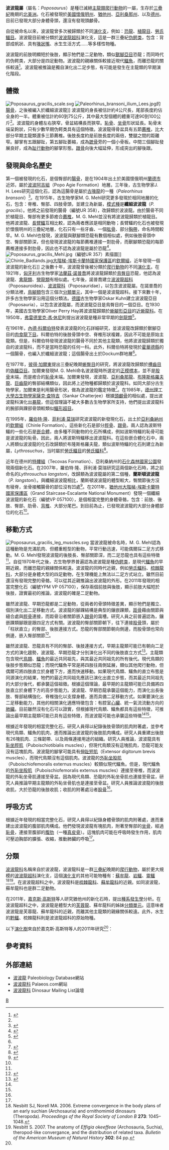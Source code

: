 {{Automatic Taxobox
| taxon = Poposaurus
| status = fossil
| fossil_range = [[三疊紀|三疊紀]]晚期,{{fossil range|216}}
| image = Poposaurus gracilis.jpg
| image_width = 250px
| image_caption = 纖細波波龍的想像圖
| authority = Mehl, 1915
| type_species = '''纖細波波龍<br>''Poposaurus gracilis'''''
| type_species_authority = Mehl, 1915
|subdivision_ranks = [[種|種]]
|subdivision = 
*'''纖細波波龍 ''P. gracilis'''''<br><small>Mehl, 1915</small>
*'''蘭斯頓波波龍 ''P. langstoni'''''<br><small>Long & Murry, 1995</small>
|synonyms =
*'''''Lythrosuchus'''''<br><small>Long and Murry, 1995</small>
}}

'''波波龍屬'''（屬名：''Poposaurus''）是種已滅絕[[主龍類|主龍類]][[爬行動物|爬行動物]]的一屬，生存於[[三疊紀|三疊紀]]晚期的[[北美洲|北美洲]]。化石被發現於[[美國|美國]][[懷俄明州|懷俄明州]]、[[猶他州|猶他州]]、[[亞利桑那州|亞利桑那州]]、以及[[德克薩斯州|德州]]。目前已發現大部分身體骨頭，還沒有發現頭顱骨。

自從被命名以來，波波龍曾多次被歸類於不同[[演化支|演化支]]，例如：[[恐龍|恐龍]]、[[植龍目|植龍目]]、[[勞氏鱷目|勞氏鱷目]]。波波龍目前被分類於[[波波龍超科|波波龍超科]]演化支，這是一群三疊紀[[伪鳄类|伪鳄类]]，包含：背部成帆狀、具有[[喙狀嘴|喙狀嘴]]、水生生活方式……等多樣性物種。

波波龍的前肢明顯短於後肢，顯示牠們是二足動物，類似[[獸腳亞目|獸腳亞目]]恐龍；而同時代的伪鳄类，大部分是四足動物。波波龍的親緣關係較接近現代[[鱷魚|鱷魚]]，而離恐龍的關係較遠<ref name=Getal11>{{cite journal |last=Gauthier |first=J.A. |coauthors=Nesbitt, S.J.; Schachner, E.R.; Bever, G.S.; and Joyce, W.G. |year=2011 |title=The bipedal stem crocodilian ''Poposaurus gracilis'': inferring function in fossils and innovation in archosaur locomotion |journal=Bulletin of the Peabody Museum of Natural History |volume=52 |issue=1 |pages=107–126 |url=http://www.geo.uni-tuebingen.de/fileadmin/website/arbeitsbereich/palaeo/biogeologie/Images/Joyce_Publications/32__Gauthier_et_al.__Poposaurus__2011.pdf |deadurl=yes |archiveurl=https://web.archive.org/web/20150924021606/http://www.geo.uni-tuebingen.de/fileadmin/website/arbeitsbereich/palaeo/biogeologie/Images/Joyce_Publications/32__Gauthier_et_al.__Poposaurus__2011.pdf |archivedate=2015-09-24 }}</ref>。波波龍被推論是獨自演化出二足步態，有可能是發生在主龍類的早期演化階段。

==體徵==
[[Image:Poposaurus_gracilis_scale.svg|thumb]]
[[Image:Paleorhinus_bransoni_ilium_Lees.jpg|thumb]]的[[腸骨|腸骨]]，之後被編入於纖細波波龍]]
波波龍的身長被估計約4公尺長，尾部長度約佔全身的一半。體重被估計約60到75公斤，其中最大型個體的體重可達90到100公斤<ref name=Getal11/>。波波龍的身體左右狹窄，骨盆結構長而狹窄。[[恥骨|恥骨]]、[[坐骨|坐骨]]形狀延長。恥骨末端呈鉤狀，只有少數早期伪鳄类具有這個特徵。波波龍得骨盆具有五節[[薦椎|薦椎]]，比大部分早期主龍類還多三節薦椎。後肢長度約是前肢長度的兩倍，雙腿之間的距離窄。腳掌有五跟腳趾，第五腳趾萎縮，成為[[蹠骨|蹠骨]]旁的一個小骨板。中間三個腳趾發展良好，成為[[趾行動物|趾行動物]]的腳掌形態。[[跟骨|跟骨]]向後大幅延伸，形成突出的腳後跟。

==發現與命名歷史==
第一個被發現的化石，是個臀部的[[腸骨|腸骨]]，是在1904年出土於美國懷俄明州[[蘭德_(懷俄明州)|蘭德市]]近郊，屬於[[波波阿吉組|波波阿吉組]]（Popo Agie Formation）地層。三年後，古生物學家J. H. Lees研究這個化石，認為這腸骨是屬於[[古喙龍|古喙龍]]的一種（''Paleorhinus bransoni''）<ref name=LJH07>{{cite journal |last=Lees |first=J.H. |year=1907 |title=The skull of ''Paleorhinus'', a Wyoming phytosaur |journal=The Journal of Geology |volume=15 |issue=2 |pages=121–151 |url=http://www.jstor.org/stable/30056366 |access-date=2013-01-25 |archive-date=2017-02-07 |archive-url=https://web.archive.org/web/20170207181414/https://www.jstor.org/stable/30056366 |dead-url=no }}</ref>。在1915年，古生物學家M. G. Mehl研究更多發現於相同地層的化石，包含：脊椎、臀部、四肢骨頭，並建立為新屬，[[模式種|模式種]]是'''纖細波波龍'''（''P. gracilis''）。他將之前發現的腸骨（編號UR 358），改歸類於波波龍。由於腸骨不同於植龍目、臀部有更多節癒合[[薦椎|薦椎]]，M. G. Mehl並沒有將波波龍歸類於植龍目。他將波波龍、[[長臂鱷|長臂鱷]]互相比較，認為兩者應該是相同動物；長臂鱷的化石也被發現於懷俄明州的三疊紀地層，化石只有一些牙齒、一個[[肱骨|肱骨]]、部分[[胸帶|胸帶]]，命名時間較早。M. G. Mehl也發現，波波龍與獸腳類恐龍有數個相似處，例如後肢骨頭中空、臀部關節深，但也發現波波龍的每節薦椎連接一對肋骨，而獸腳類恐龍的每節薦椎連接多對肋骨，因此也不認為波波龍是屬於恐龍<ref name=MMG15>{{cite journal |last=Mehl |first=M.G. |year=1915 |title=''Poposaurus gracilis'', a new reptile from the Triassic of Wyoming |journal=The Journal of Geology |volume=23 |issue=6 |pages=516–522 |url= http://www.jstor.org/stable/view/30067173}}</ref>。
[[Image:Poposaurus_gracilis_Mehl.jpg|thumb]]（編號UR 357）素描圖]]
[[Image:Chinle_Badlands.jpg|thumb]][[大階梯-埃斯卡蘭特國家保護區|大階梯-埃斯卡蘭特國家保護區]]的[[欽爾組|欽爾組]]，近年發現一個波波龍的新化石]]
之後數十年，波波龍曾後被分類於[[爬行動物|爬行動物]]的不同[[演化支|演化支]]。在1921年，[[匈牙利|匈牙利]]古生物學家[[法蘭茲·諾普喬|法蘭茲·諾普喬]]將波波龍歸類於[[鳥臀目|鳥臀目]]恐龍，他認為波波龍、[[禽龍類|禽龍類]]、[[彎龍|彎龍類]]有相似處。七年後，諾普喬建立[[波波龍超科|波波龍超科]]（Poposauroidea）、[[波波龍科|波波龍科]]（Poposauridae），以包含波波龍屬。在諾普喬的分類法裡，[[鳥腳類|鳥腳類]]包含三個次[[分類單元|分類單元]]，其中一個是波波龍超科。接下來數十年，許多古生物學家沿用這個分類法。[[德國|德國]]古生物學家Oskar Kuhn建立波波龍亞目（Poposauria），以包含波波龍屬，而波波龍亞目是鳥臀目的一個亞目。在1930年，美國古生物學家Oliver Perry Hay將波波龍歸類於[[蜥腳形亞目|蜥腳形亞目]]的[[近蜥龍科|近蜥龍科]]。在1950年，[[弗雷德里克·馮·休尼|弗雷德里克·馮·休尼]]則提出波波龍是種非常早期的[[劍龍類|劍龍類]]<ref name=CEH61>{{cite journal |last=Colbert |first=E.H. |year=1961 |title=The Triassic reptile, ''Poposaurus'' |journal=Fieldiana Geology |volume=14 |issue=4 |pages=59–78 |url=http://www.biodiversitylibrary.org/item/25266#page/7/mode/1up |access-date=2013-01-25 |archive-date=2020-11-24 |archive-url=https://web.archive.org/web/20201124131322/https://www.biodiversitylibrary.org/item/25266#page/7/mode/1up |dead-url=no }}</ref>。

在1961年，[[內德·科爾伯特|內德·科爾伯特]]發表波波龍的化石詳細研究，並波波龍改歸類於獸腳亞目的[[肉食龍下目|肉食龍下目]]。科爾伯特的後肢骨頭中空、脊椎形狀複雜，因此不可能是原始主龍類。但是，科爾伯特發現波波龍的腸骨不同於其他主龍類，他將波波龍歸類於獨自的波波龍科，而不是當時恐龍的任何一科。此外，科爾伯特將發現於[[霍華德縣_(德克薩斯州)|霍華德縣]]的一個腸骨，也編入於纖細波波龍；這個腸骨出土於Dockum群地層<ref name=CEH61/>。

在1977年，[[彼得·加爾東|彼得·加爾東]]提出三疊紀晚期[[蜥臀目|蜥臀目]]的研究，將波波龍改歸類於[[槽齒目|槽齒目]]的[[偽鱷亞目|偽鱷亞目]]。加爾東發現M. G. Mehl命名波波龍時所選定的[[正模標本|正模標本]]，並不是[[股骨|股骨]]末端，而是癒合的[[恥骨|恥骨]]末端。加爾東發現，波波龍、[[亞利桑那龍|亞利桑那龍]]、[[布隆斯格羅夫龍|布隆斯格羅夫龍]]、[[巨齒龍|巨齒龍]]的臀部結構類似，因此將上述物種都歸類於波波龍科。如同大部分古生物學家，加爾東是利用腸骨形狀，做為波波龍的鑑定特徵<ref name=GPM77>{{cite journal |last=Galton |first=P.M. |year=1977 |title=On ''Staurikosaums pricei'', an early saurischian dinosaur from the Triassic of Brazil, with notes on the Herrerasauridae and Poposauridae |journal=Paläontologische Zeitschrift |volume=51 |issue=3-4 |pages=234–245 |doi=10.1007/BF02986571 |url=http://www.springerlink.com/content/h5wlm36382m7t580/ }}{{Dead link|date=2020年2月 |bot=InternetArchiveBot |fix-attempted=yes }}</ref>。在1985年，[[德州理工大學|德州理工大學]][[古生物學家|古生物學家]][[薩克·查特吉|薩克·查特吉]]（Sankar Chatterjee）根據[[頭顱骨|頭顱骨]]的相似處，提出波波龍科演化出[[暴龍|暴龍]]，但這個理論不被大多數古生物學家所支持，他們提出波波龍科的腕部與踝部骨頭較類似[[鱷形超目|鱷形超目]]。

在1995年，[[羅伯特·隆|羅伯特·隆]]、[[菲利浦·莫瑞|菲利浦·莫瑞]]研究波波龍的新發現化石，出土於[[亞利桑納州|亞利桑納州]]的[[欽爾組|欽爾組]]（Chinle Formation）。這些新化石是部分[[脛骨|脛骨]]、[[跟骨|跟骨]]。兩人認為波斯特鱷的一些化石是[[嵌合體|嵌合體]]，由多種不同動物的化石所構成，例如波斯特鱷的恥骨可能是波波龍的恥骨。因此，兩人將波斯特鱷移出波波龍科。在這些嵌合體化石中，兩人將類似波波龍的化石改歸類於布隆斯格羅夫龍，類似波斯特鱷的化石則建立為新屬，''Lythrosuchus''，当时屬於[[勞氏鱷目|勞氏鱷目]]的[[勞氏鱷科|勞氏鱷科]]<ref name=LM95>{{cite journal |last=Long |first=R.A. |coauthors=and Murry, P.A. |year=1995 |title=Late Triassic (Carnian and Norian) tetrapods from the southwestern United States |journal=Bulletin of the New Mexico Museum of Natural History and Science |volume=4 |pages=1–254 |url=http://econtent.unm.edu/cdm4/document.php?CISOROOT=/bulletins&CISOPTR=659&REC=8 |access-date=2022-01-07 |archive-date=2012-04-07 |archive-url=https://web.archive.org/web/20120407012438/http://econtent.unm.edu/cdm4/document.php?CISOROOT=%2Fbulletins&CISOPTR=659&REC=8 |dead-url=no }}</ref>。

近年在德州的[[特髏組|特髏組]]（Tecovas Formation）、亞利桑納州的[[石化森林國家公園|石化森林國家公園]]發現兩個新化石。在2007年，羅伯特·隆、菲利浦·莫瑞研究這兩個新化石時，將之前命名的''Lythrosuchus langstoni''，改歸類為波波龍屬的第二個種，'''蘭斯頓波波龍'''（''P. langstoni''）。與纖細波波龍相比，蘭斯頓波波龍的體型較大，臀關節後方沒有稜脊，坐骨接觸腸骨的部位沒有凹處<ref name=WH07>{{cite journal |last=Weinbaum |first=J.C. |coauthors=and Hungerbühler, A. |year=2007 |title=A revision of ''Poposaurus gracilis'' (Archosauria: Suchia) based on two new specimens from the Late Triassic of the southwestern U.S.A. |journal=Paläontologische Zeitschrift |volume=81 |issue=2 |pages=131–145 |doi=10.1007/BF02988388 |url=http://southernct.academia.edu/JonathanWeinbaum/Papers/408117/A_revision_of_Poposaurus_gracilis_Archosauria_Suchia_based_on_two_new_specimens_from_the_Late_Triassic_of_the_southwestern_U.S |access-date=2013-01-25 |archive-date=2012-04-26 |archive-url=https://web.archive.org/web/20120426060834/http://southernct.academia.edu/JonathanWeinbaum/Papers/408117/A_revision_of_Poposaurus_gracilis_Archosauria_Suchia_based_on_two_new_specimens_from_the_Late_Triassic_of_the_southwestern_U.S |dead-url=no }}</ref>。在2011年，[[猶他州|猶他州]][[大階梯-埃斯卡蘭特國家保護區|大階梯-埃斯卡蘭特國家保護區]]（Grand Staircase-Escalante National Monument）發現一個纖細波波龍的新化石（編號VP 057100），是個相當完整的身體骨骼，包含：前肢、後肢、臀部、肋骨、[[背椎|背椎]]、大部分尾巴。到目前為止，已發現波波龍的大部分身體部位的化石<ref name=Getal11/>。

==移動方式==
[[Image:Poposaurus_gracilis_leg_muscles.svg|thumb]]
當波波龍被命名時，M. G. Mehl認為這種動物是充滿肌肉、但體重輕型的動物，平常行動迅速，可能偶爾採二足方式移動。M. G. Mehl發現波波龍的後肢長、臀部關節深，而二足恐龍也具有這些特徵<ref name=MMG15/>。自從1970年代之後，古生物學界普遍認為波波龍是種[[伪鳄类|伪鳄类]]，是現代[[鱷魚|鱷魚]]的早期近親，而離恐龍的親緣關係較遠。波波龍的同時代近親，例如[[勞氏鱷科|勞氏鱷科]]、[[梳棘龍科|梳棘龍科]]，大部分是身體大型的四足動物，在生理機能上無法以二足方式站立。雖然目前還沒有發現完整的骨骼，可以從其近親推論出波波龍的外形。在2011年發現的相當完整化石（編號YPM VP 057100），保存兩個前肢與後肢，顯示前肢大幅短於後肢，證實最初的推論，波波龍的確是二足動物。

雖然波波龍、早期恐龍都是二足動物，從兩者的骨頭特徵差異，顯示牠們是獨立、個別演化出二足移動方式。波波龍的腳踝結構是典型的鑲嵌踝類，[[距骨|距骨]]藉由關節與縫合處與[[脛骨|脛骨]]連接，而距骨沿者關節嵌入[[跟骨|跟骨]]的窩槽。研究人員之前普遍認為，鑲嵌踝類腳跟是跟四足方式有關。波波龍的臀部關節朝下，往下連接[[股骨|股骨]]頭，屬於「柱狀直立」的臀部、後肢連接方式。恐龍的臀部關節朝向側邊，而股骨頭也常向側邊，嵌入臀部關節<ref name=SMD11>{{cite journal |last=Schachner |first=E.R. |coauthors=Manning, P.L.; and Dodson, P. |year=2011 |title=Pelvic and hindlimb myology of the basal archosaur ''Poposaurus gracilis'' (archosauria: Poposauroidea) |journal=Journal of Morphology |volume=272 |issue=12 |pages=1464–1491 |doi=10.1002/jmor.10997 |url=http://onlinelibrary.wiley.com/doi/10.1002/jmor.10997/full |access-date=2013-01-26 |archive-date=2017-03-31 |archive-url=https://web.archive.org/web/20170331045030/http://onlinelibrary.wiley.com/doi/10.1002/jmor.10997/full |dead-url=no }}</ref>。

雖然波波龍、恐龍具有不同的臀部、後肢連接方式，早期主龍類可能已有朝向二足方式的演化趨勢，波波龍、早期恐龍才分別演化出不同的後肢直立方式<ref name=SER10>{{Cite thesis |degree=Ph.D. |last=Schachner |first=E.R. |year=2010 |title=Anatomical reconstructions of respiratory morphology and hindlimb musculature in ''Poposaurus gracilis'' (Archosauria: Poposauroidea) and related dinosauriformes |publisher=University of Pennsylvania |accessdate=1 January 2010 |url=http://repository.upenn.edu/dissertations/AAI3429204/ |archive-date=2020-10-22 |archive-url=https://web.archive.org/web/20201022210128/https://repository.upenn.edu/dissertations/AAI3429204/ |dead-url=no }}</ref>。主龍類包含現代[[鳥類|鳥類]]、[[鱷魚|鱷魚]]的最近共同祖先，與其最近共同祖先的所有後代。現代鳥類的後肢步態類似恐龍；而現代鱷魚平常是將四肢往兩側延展，類似其他爬行動物，但偶爾可將四肢直立於身體下方，進而快速移動。如果現代鳥類、鱷魚的直立布態是同源演化的結果，牠們的最近共同祖先應該已演化出直立步態，而其最近共同祖先的大部分後代，都承襲這個祖徵。根據這個理論，最早期的主龍類可能已具備將四肢直立於身體下方的高步態能力。波波龍、早期恐龍承襲這個能力，而演化出長後肢、臀部結構強化、脊椎強化以支撐身體，進而具備二足移動方式。如果要演化出二足移動能力，其他的相關演化適應特徵包含：有腔室[[心臟|心臟]]、統一氣流流動方向的[[肺臟|肺臟]]。目前雖然沒有化石可以證實，但根據現代鳥類、鱷魚都具有這些特徵，可推論出最早期主龍類可能已具有這些特徵，而波波龍可能也承襲這些特徵<ref name=Getal11/><ref name=SER10/>。

根據近年發現的相當完整化石，研究人員得以紀錄後肢骨頭的肌肉附著處，並參考現代鳥類、鱷魚的肌肉，進而推論出波波龍的後肢肌肉構成。研究人員重建出後肢有26塊肌肉、三條韌帶、以及兩條連接用途的組織。研究人員推論，波波龍具有[[恥坐脛肌|恥坐脛肌]]（Puboischiotibialis muscles），但現代鳥類沒有這塊肌肉，恐龍可能友沒有這塊肌肉。波波龍的腳掌可能具有[[伸趾短肌|伸趾短肌]]（Extensor digitorum brevis muscles），而現代鳥類沒有這個肌肉。波波龍的[[外恥坐股肌|外恥坐股肌]]（Puboischiofemoralis externus muscles）較類似現代鱷魚。但是，現代鱷魚的[[外恥坐股肌|外恥坐股肌]]（Puboischiofemoralis externus muscles）連接至脊椎，而波波龍的外恥坐骨肌連接至骨盆。因為現代鳥類、恐龍的外恥坐骨肌也連接至骨盆，研究人員推論早期主龍類的外恥坐骨肌也是連接至骨盆。研究人員推論波波龍的後肢收肌，大於恐龍的後肢收肌；收肌的附著處沿者[[股骨|股骨]]<ref name=SMD11/>。

==呼吸方式==
根據近年發現的相當完整化石，研究人員得以紀錄身體骨頭的肌肉附著處，進而重建出波波龍的腹部肌肉構成。他們發現波波龍有塊肌肉，附著至臀部的[[坐骨|坐骨]]，經過[[恥骨|恥骨]]，連接至腹部的[[腹肋|腹肋]]（一種[[真皮骨|真皮骨]]）。這塊肌肉可能在呼吸時發生作用，肌肉可壓迫胸部的擴張、收縮，推動肺臟的呼吸<ref name=SMD11/>。

==分類==
[[波波龍科|波波龍科]]名稱來自於波波龍，波波龍科是一群[[三疊紀|三疊紀]]晚期的[[爬行動物|爬行動物]]，屬於更大規模的[[波波龍超科|波波龍超科]]演化支，這個[[演化支|演化支]]的其他可能物種有：[[蘇牟龍|蘇牟龍]]、[[岩鱷|岩鱷]]、[[靈鱷|靈鱷]]<ref name="Nesbitt & Norell, 2006">Nesbitt SJ, Norell MA. 2006. Extreme convergence in the body plans of an early suchian (Archosauria) and ornithomimid dinosaurs (Theropoda). ''Proceedings of the Royal Society of London B'' '''273''': 1045–1048.</ref><ref name="Nesbitt, 2007">Nesbitt S. 2007. The anatomy of ''Effigia okeeffeae'' (Archosauria, Suchia), theropod-like convergance, and the distribution of related taxa. ''Bulletin of the American Museum of Natural History'' '''302''': 84 pp.</ref>。在波波龍超科之中，波波龍科是[[梳棘龍科|梳棘龍科]]、[[蘇牟龍科|蘇牟龍科]]的近親。如同波波龍，蘇牟龍科也是群二足動物。

在2011年，[[嘉克斯·高斯特|嘉克斯·高斯特]]等人研究猶他州的新化石時，提出[[種系發生學|種系發生學]]分析。在波波龍超科之中，波波龍是體型大的[[芙蓉龍|芙蓉龍]]、蘇牟龍科的姊妹[[分類單元|分類單元]]。這意味者波波龍是芙蓉龍、蘇牟龍科的近親，而離其他主龍類的親緣關係較遠。此外，水生的[[黔鱷|黔鱷]]、梳棘龍科則是波波龍超科的原始物種。

以下[[演化樹|演化樹]]來自於嘉克斯·高斯特等人的2011年研究<ref name=Getal11/>：

{{clade| style=font-size:100%;line-height:100%
|label1=[[主龍類|主龍類]]    
|1={{clade
   |1=[[鳥頸類主龍|鳥頸類主龍]]
   |label2= [[偽鱷類|偽鱷類]] 
   |2={{clade
      |1=[[鳥鱷科|鳥鱷科]]
      |label2= Suchia 
      |2={{clade
         |1=[[股薄鱷|股薄鱷]] ''Gracilisuchus''
         |2=[[吐魯番鱷|吐魯番鱷]] ''Turfanosuchus''
         |3={{clade
            |1=[[雷留圖龍|雷留圖龍]] ''Revueltosaurus''
         |4={{clade
            |1=[[雷留圖龍|雷留圖龍]] ''Ticinosuchus''
            |label2= [[副鱷形類|副鱷形類]] 
            |2={{clade
               |label1= [[波波龍超科|波波龍超科]] 
               |1={{clade
                  |1=[[黔鱷|黔鱷]] ''Qianosuchus''
                  |2={{clade
                     |1={{clade
                        |1=[[亞利桑那龍|亞利桑那龍]] ''Arizonasaurus''
                        |2=[[戲樓鱷|戲樓鱷]] ''Xilousuchus''}}
                     |2={{clade
                        |1='''波波龍 ''Poposaurus'''''
                        |2={{clade
                           |1=[[芙蓉龍|芙蓉龍]] ''Lotosaurus''
                           |2={{clade
                              |1=[[岩鱷|岩鱷]] ''Sillosuchus''
                              |2={{clade
                                 |1=[[蘇牟龍|蘇牟龍]] ''Shuvosaurus''
                                 |2=[[靈鱷|靈鱷]] ''Effigia''}} }} }} }} }} }}
               |2={{clade
                  |1=[[迅猛鱷|迅猛鱷]] ''Prestosuchus''
                  |2={{clade
                     |1=[[蜥鱷|蜥鱷]] ''Saurosuchus''
                     |2={{clade
                        |1=[[撕蛙鱷|撕蛙鱷]] ''Batrachotomus''
                        |2={{clade
                           |1=[[法索拉鱷|法索拉鱷]] ''Fasolasuchus''
                           |2={{clade
                              |1={{clade
                                 |1=[[勞氏鱷|勞氏鱷]] ''Rauisuchus''
                                 |2={{clade
                                    |1=[[波羅尼鱷|波羅尼鱷]] ''Polonosuchus''
                                    |2=[[波斯特鱷|波斯特鱷]] ''Postosuchus''}} }}
                              |2=[[鱷形超目|鱷形超目]] }} }} }} }} }} }} }} }} }} }} }}}}

==參考資料==
{{reflist}}

==外部連結==
* [http://paleodb.org/cgi-bin/bridge.pl?action=displayReference&reference_no=15408 波波龍] {{Wayback|url=http://paleodb.org/cgi-bin/bridge.pl?action=displayReference&reference_no=15408 |date=20120206100536 }}  Paleobiology Database網站
* [https://web.archive.org/web/20061016211229/http://www.palaeos.com/Vertebrates/Units/270Archosauromorpha/270.700.html#Poposauridae 波波龍科] Palaeos.com網站
* [http://dml.cmnh.org/2006Jan/msg00520.html 波波龍科] {{Wayback|url=http://dml.cmnh.org/2006Jan/msg00520.html |date=20201022014217 }} Dinosaur Mailing List論壇
{{Taxonbar|from=Q135726}}

[[Category:勞氏鱷目|B]]